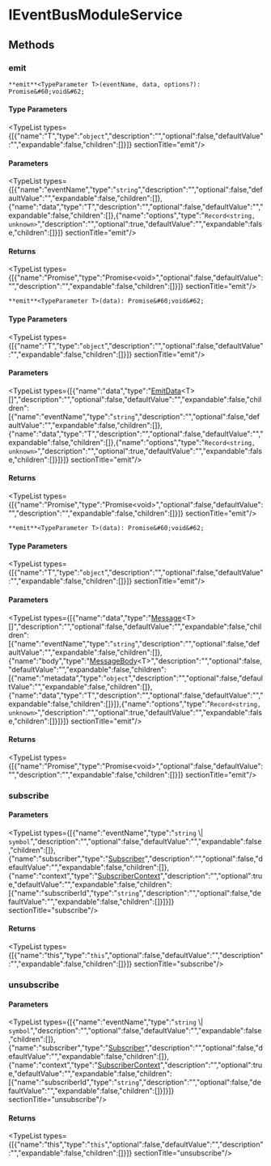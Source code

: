 
# IEventBusModuleService

## Methods

### emit

`**emit**<TypeParameter T>(eventName, data, options?): Promise&#60;void&#62;`

#### Type Parameters

<TypeList types={[{"name":"T","type":"`object`","description":"","optional":false,"defaultValue":"","expandable":false,"children":[]}]}  sectionTitle="emit"/>

#### Parameters

<TypeList types={[{"name":"eventName","type":"`string`","description":"","optional":false,"defaultValue":"","expandable":false,"children":[]},{"name":"data","type":"T","description":"","optional":false,"defaultValue":"","expandable":false,"children":[]},{"name":"options","type":"`Record<string, unknown>`","description":"","optional":true,"defaultValue":"","expandable":false,"children":[]}]}  sectionTitle="emit"/>

#### Returns

<TypeList types={[{"name":"Promise","type":"Promise&#60;void&#62;","optional":false,"defaultValue":"","description":"","expandable":false,"children":[]}]}  sectionTitle="emit"/>

`**emit**<TypeParameter T>(data): Promise&#60;void&#62;`

#### Type Parameters

<TypeList types={[{"name":"T","type":"`object`","description":"","optional":false,"defaultValue":"","expandable":false,"children":[]}]}  sectionTitle="emit"/>

#### Parameters

<TypeList types={[{"name":"data","type":"[EmitData](../../types/types.EventBusTypes.EmitData/page.mdx)&#60;T&#62;[]","description":"","optional":false,"defaultValue":"","expandable":false,"children":[{"name":"eventName","type":"`string`","description":"","optional":false,"defaultValue":"","expandable":false,"children":[]},{"name":"data","type":"T","description":"","optional":false,"defaultValue":"","expandable":false,"children":[]},{"name":"options","type":"`Record<string, unknown>`","description":"","optional":true,"defaultValue":"","expandable":false,"children":[]}]}]}  sectionTitle="emit"/>

#### Returns

<TypeList types={[{"name":"Promise","type":"Promise&#60;void&#62;","optional":false,"defaultValue":"","description":"","expandable":false,"children":[]}]}  sectionTitle="emit"/>

`**emit**<TypeParameter T>(data): Promise&#60;void&#62;`

#### Type Parameters

<TypeList types={[{"name":"T","type":"`object`","description":"","optional":false,"defaultValue":"","expandable":false,"children":[]}]}  sectionTitle="emit"/>

#### Parameters

<TypeList types={[{"name":"data","type":"[Message](../../types/types.EventBusTypes.Message/page.mdx)&#60;T&#62;[]","description":"","optional":false,"defaultValue":"","expandable":false,"children":[{"name":"eventName","type":"`string`","description":"","optional":false,"defaultValue":"","expandable":false,"children":[]},{"name":"body","type":"[MessageBody](../../types/types.EventBusTypes.MessageBody/page.mdx)&#60;T&#62;","description":"","optional":false,"defaultValue":"","expandable":false,"children":[{"name":"metadata","type":"`object`","description":"","optional":false,"defaultValue":"","expandable":false,"children":[]},{"name":"data","type":"T","description":"","optional":false,"defaultValue":"","expandable":false,"children":[]}]},{"name":"options","type":"`Record<string, unknown>`","description":"","optional":true,"defaultValue":"","expandable":false,"children":[]}]}]}  sectionTitle="emit"/>

#### Returns

<TypeList types={[{"name":"Promise","type":"Promise&#60;void&#62;","optional":false,"defaultValue":"","description":"","expandable":false,"children":[]}]}  sectionTitle="emit"/>

### subscribe

#### Parameters

<TypeList types={[{"name":"eventName","type":"`string` \\| `symbol`","description":"","optional":false,"defaultValue":"","expandable":false,"children":[]},{"name":"subscriber","type":"[Subscriber](../../types/types.EventBusTypes.Subscriber/page.mdx)","description":"","optional":false,"defaultValue":"","expandable":false,"children":[]},{"name":"context","type":"[SubscriberContext](../../types/types.EventBusTypes.SubscriberContext/page.mdx)","description":"","optional":true,"defaultValue":"","expandable":false,"children":[{"name":"subscriberId","type":"`string`","description":"","optional":false,"defaultValue":"","expandable":false,"children":[]}]}]}  sectionTitle="subscribe"/>

#### Returns

<TypeList types={[{"name":"this","type":"`this`","optional":false,"defaultValue":"","description":"","expandable":false,"children":[]}]}  sectionTitle="subscribe"/>

### unsubscribe

#### Parameters

<TypeList types={[{"name":"eventName","type":"`string` \\| `symbol`","description":"","optional":false,"defaultValue":"","expandable":false,"children":[]},{"name":"subscriber","type":"[Subscriber](../../types/types.EventBusTypes.Subscriber/page.mdx)","description":"","optional":false,"defaultValue":"","expandable":false,"children":[]},{"name":"context","type":"[SubscriberContext](../../types/types.EventBusTypes.SubscriberContext/page.mdx)","description":"","optional":true,"defaultValue":"","expandable":false,"children":[{"name":"subscriberId","type":"`string`","description":"","optional":false,"defaultValue":"","expandable":false,"children":[]}]}]}  sectionTitle="unsubscribe"/>

#### Returns

<TypeList types={[{"name":"this","type":"`this`","optional":false,"defaultValue":"","description":"","expandable":false,"children":[]}]}  sectionTitle="unsubscribe"/>
